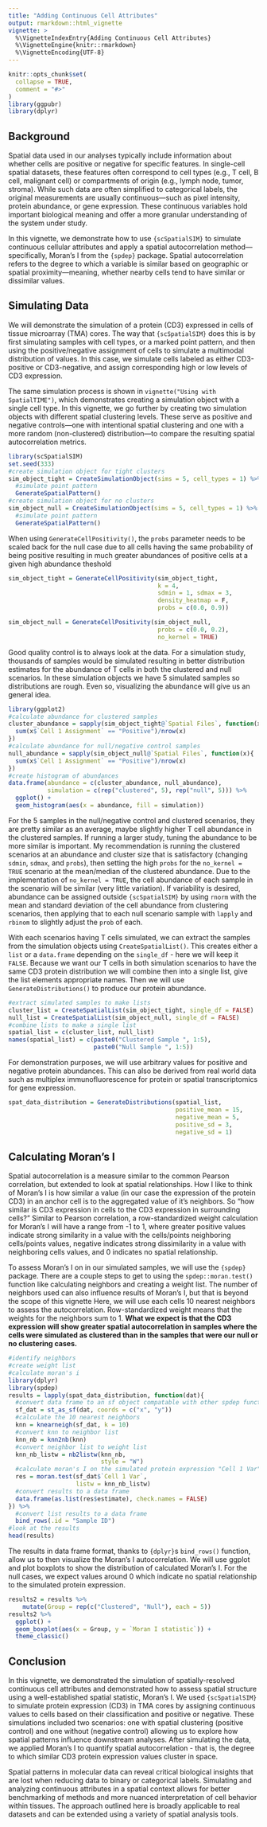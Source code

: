 ```yaml
---
title: "Adding Continuous Cell Attributes"
output: rmarkdown::html_vignette
vignette: >
  %\VignetteIndexEntry{Adding Continuous Cell Attributes}
  %\VignetteEngine{knitr::rmarkdown}
  %\VignetteEncoding{UTF-8}
---
```


```r
knitr::opts_chunk$set(
  collapse = TRUE,
  comment = "#>"
)
library(ggpubr)
library(dplyr)
```

## Background

Spatial data used in our analyses typically include information about whether cells are positive or negative for specific features. In single-cell spatial datasets, these features often correspond to cell types (e.g., T cell, B cell, malignant cell) or compartments of origin (e.g., lymph node, tumor, stroma). While such data are often simplified to categorical labels, the original measurements are usually continuous—such as pixel intensity, protein abundance, or gene expression. These continuous variables hold important biological meaning and offer a more granular understanding of the system under study.

In this vignette, we demonstrate how to use `{scSpatialSIM}` to simulate continuous cellular attributes and apply a spatial autocorrelation method—specifically, Moran's I from the `{spdep}` package. Spatial autocorrelation refers to the degree to which a variable is similar based on geographic or spatial proximity—meaning, whether nearby cells tend to have similar or dissimilar values.

## Simulating Data

We will demonstrate the simulation of a protein (CD3) expressed in cells of tissue microarray (TMA) cores. The way that `{scSpatialSIM}` does this is by first simulating samples with cell types, or a marked point pattern, and then using the positive/negative assignment of cells to simulate a multimodal distribution of values. In this case, we simulate cells labeled as either CD3-positive or CD3-negative, and assign corresponding high or low levels of CD3 expression.

The same simulation process is shown in `vignette("Using with SpatialTIME")`, which demonstrates creating a simulation object with a single cell type. In this vignette, we go further by creating two simulation objects with different spatial clustering levels. These serve as positive and negative controls—one with intentional spatial clustering and one with a more random (non-clustered) distribution—to compare the resulting spatial autocorrelation metrics.

```r
library(scSpatialSIM)
set.seed(333)
#create simulation object for tight clusters
sim_object_tight = CreateSimulationObject(sims = 5, cell_types = 1) %>%
  #simulate point pattern
  GenerateSpatialPattern()
#create simulation object for no clusters
sim_object_null = CreateSimulationObject(sims = 5, cell_types = 1) %>%
  #simulate point pattern
  GenerateSpatialPattern()
```

When using `GenerateCellPositivity()`, the `probs` parameter needs to be scaled back for the null case due to all cells having the same probability of being positive resulting in much greater abundances of positive cells at a given high abundance theshold

```r
sim_object_tight = GenerateCellPositivity(sim_object_tight, 
                                          k = 4,
                                          sdmin = 1, sdmax = 3,
                                          density_heatmap = F,
                                          probs = c(0.0, 0.9))

sim_object_null = GenerateCellPositivity(sim_object_null, 
                                          probs = c(0.0, 0.2),
                                          no_kernel = TRUE)
```

Good quality control is to always look at the data. For a simulation study, thousands of samples would be simulated resulting in better distribution estimates for the abundance of T cells in both the clustered and null scenarios. In these simulation objects we have 5 simulated samples so distributions are rough. Even so, visualizing the abundance will give us an general idea.

```r
library(ggplot2)
#calculate abundance for clustered samples
cluster_abundance = sapply(sim_object_tight@`Spatial Files`, function(x){
  sum(x$`Cell 1 Assignment` == "Positive")/nrow(x)
})
#calculate abundance for null/negative control samples
null_abundance = sapply(sim_object_null@`Spatial Files`, function(x){
  sum(x$`Cell 1 Assignment` == "Positive")/nrow(x)
})
#create histogram of abundances
data.frame(abundance = c(cluster_abundance, null_abundance),
           simulation = c(rep("clustered", 5), rep("null", 5))) %>%
  ggplot() + 
  geom_histogram(aes(x = abundance, fill = simulation))
```

For the 5 samples in the null/negative control and clustered scenarios, they are pretty similar as an average, maybe slightly higher T cell abundance in the clustered samples. If running a larger study, tuning the abundance to be more similar is important. My recommendation is running the clustered scenarios at an abundance and cluster size that is satisfactory (changing `sdmin`, `sdmax`, and `probs`), then setting the high `probs` for the `no_kernel = TRUE` scenario at the mean/median of the clustered abundance. Due to the implementation of `no_kernel = TRUE`, the cell abundance of each sample in the scenario will be similar (very little variation). If variability is desired, abundance can be assigned outside `{scSpatialSIM}` by using `rnorm` with the mean and standard deviation of the cell abundance from clustering scenarios, then applying that to each null scenario sample with `lapply` and `rbinom` to slightly adjust the `prob` of each.

With each scenarios having T cells simulated, we can extract the samples from the simulation objects using `CreateSpatialList()`. This creates either a `list` or a `data.frame` depending on the `single_df` - here we will keep it `FALSE`. Because we want our T cells in both simulation scenarios to have the same CD3 protein distribution we will combine then into a single list, give the list elements appropriate names. Then we will use `GenerateDistributions()` to produce our protein abundance. 

```r
#extract simulated samples to make lists
cluster_list = CreateSpatialList(sim_object_tight, single_df = FALSE)
null_list = CreateSpatialList(sim_object_null, single_df = FALSE)
#combine lists to make a single list
spatial_list = c(cluster_list, null_list)
names(spatial_list) = c(paste0("Clustered Sample ", 1:5),
                        paste0("Null Sample ", 1:5))
```

For demonstration purposes, we will use arbitrary values for positive and negative protein abundances. This can also be derived from real world data such as multiplex immunofluorescence for protein or spatial transcriptomics for gene expression. 

```r
spat_data_distribution = GenerateDistributions(spatial_list, 
                                               positive_mean = 15,
                                               negative_mean = 5,
                                               positive_sd = 3,
                                               negative_sd = 1)
```

## Calculating Moran's I

Spatial autocorrelation is a measure similar to the common Pearson correlation, but extended to look at spatial relationships. How I like to think of Moran's I is how similar a value (in our case the expression of the protein CD3) in an anchor cell is to the aggregated value of it's neighbors. So "how similar is CD3 expression in cells to the CD3 expression in surrounding cells?" Similar to Pearson correlation, a row-standardized weight calculation for Moran's I will have a range from -1 to 1, where greater positive values indicate strong similarity in a value with the cells/points neighboring cells/points values, negative indicates strong dissimilarity in a value with neighboring cells values, and 0 indicates no spatial relationship.

To assess Moran's I on in our simulated samples, we will use the `{spdep}` package. There are a couple steps to get to using the `spdep::moran.test()` function like calculating neighbors and creating a weight list. The number of neighbors used can also influence results of Moran's I, but that is beyond the scope of this vignette Here, we will use each cells 10 nearest neighbors to assess the autocorrelation. Row-standardized weight means that the weights for the neighbors sum to 1. **What we expect is that the CD3 expression will show greater spatial autocorrelation in samples where the cells were simulated as clustered than in the samples that were our null or no clustering cases.**


```r
#identify neighbors
#create weight list
#calculate moran's i
library(dplyr)
library(spdep)
results = lapply(spat_data_distribution, function(dat){
  #convert data frame to an sf object compatable with other spdep functions
  sf_dat = st_as_sf(dat, coords = c("x", "y"))
  #calculate the 10 nearest neighbors
  knn = knearneigh(sf_dat, k = 10)
  #convert knn to neighbor list
  knn_nb = knn2nb(knn)
  #convert neighbor list to weight list
  knn_nb_listw = nb2listw(knn_nb,
                          style = "W")
  #calculate moran's I on the simulated protein expression "Cell 1 Var"
  res = moran.test(sf_dat$`Cell 1 Var`,
                   listw = knn_nb_listw)
  #convert results to a data frame
  data.frame(as.list(res$estimate), check.names = FALSE)
}) %>%
  #convert list results to a data frame
  bind_rows(.id = "Sample ID")
#look at the results
head(results)
```

The results in data frame format, thanks to `{dplyr}`s `bind_rows()` function, allow us to then visualize the Moran's I autocorrelation. We will use ggplot and plot boxplots to show the distribution of calculated Moran's I. For the null cases, we expect values around 0 which indicate no spatial relationship to the simulated protein expression.

```r
results2 = results %>%
    mutate(Group = rep(c("Clustered", "Null"), each = 5))
results2 %>%
  ggplot() +
  geom_boxplot(aes(x = Group, y = `Moran I statistic`)) +
  theme_classic()
```

## Conclusion

In this vignette, we demonstrated the simulation of spatially-resolved continuous cell attributes and demonstrated how to assess spatial structure using a well-established spatial statistic, Moran's I. We used `{scSpatialSIM}` to simulate protein expression (CD3) in TMA cores by assigning continuous values to cells based on their classification and positive or negative. These simulations included two scenarios: one with spatial clustering (positive control) and one without (negative control) allowing us to explore how spatial patterns influence downstream analyses. After simulating the data, we applied Moran's I to quantify spatial autocorrelation - that is, the degree to which similar CD3 protein expression values cluster in space. 

Spatial patterns in molecular data can reveal critical biological insights that are lost when reducing data to binary or categorical labels. Simulating and analyzing continuous attributes in a spatial context allows for better benchmarking of methods and more nuanced interpretation of cell behavior within tissues. The approach outlined here is broadly applicable to real datasets and can be extended using a variety of spatial analysis tools.
